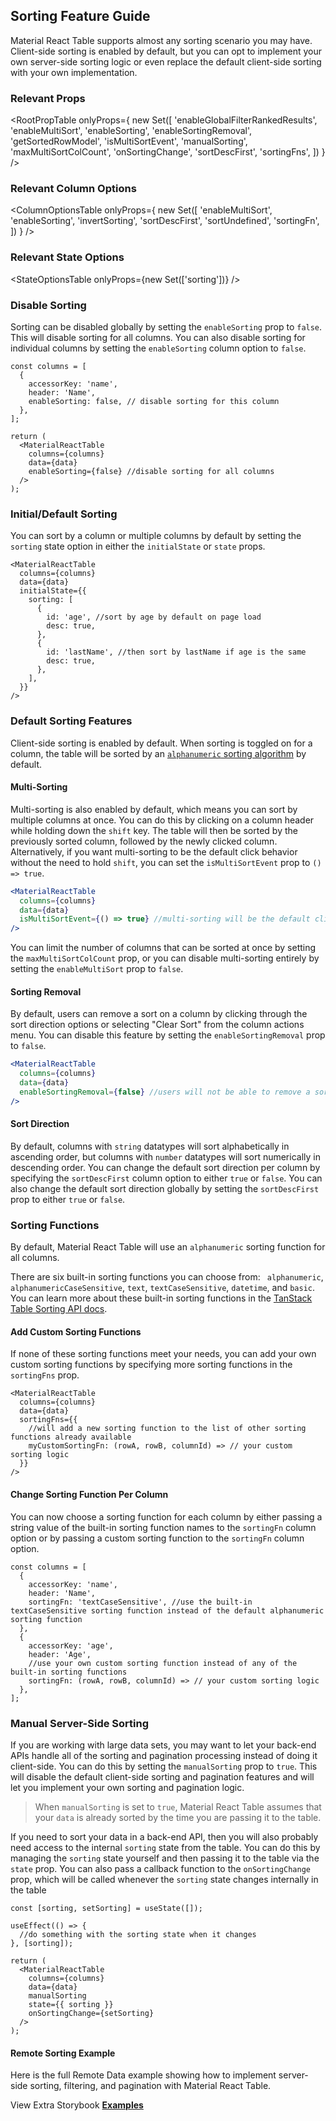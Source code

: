 
<Head>
  <title>Sorting Feature Guide - Material React Table Docs</title>
  <meta
    name="description"
    content="How to use, customize, or disable sorting features in Material React Table"
  />
</Head>

## Sorting Feature Guide

Material React Table supports almost any sorting scenario you may have. Client-side sorting is enabled by default, but you can opt to implement your own server-side sorting logic or even replace the default client-side sorting with your own implementation.

### Relevant Props

<RootPropTable
  onlyProps={
    new Set([
      'enableGlobalFilterRankedResults',
      'enableMultiSort',
      'enableSorting',
      'enableSortingRemoval',
      'getSortedRowModel',
      'isMultiSortEvent',
      'manualSorting',
      'maxMultiSortColCount',
      'onSortingChange',
      'sortDescFirst',
      'sortingFns',
    ])
  }
/>

### Relevant Column Options

<ColumnOptionsTable
  onlyProps={
    new Set([
      'enableMultiSort',
      'enableSorting',
      'invertSorting',
      'sortDescFirst',
      'sortUndefined',
      'sortingFn',
    ])
  }
/>

### Relevant State Options

<StateOptionsTable onlyProps={new Set(['sorting'])} />

### Disable Sorting

Sorting can be disabled globally by setting the `enableSorting` prop to `false`. This will disable sorting for all columns. You can also disable sorting for individual columns by setting the `enableSorting` column option to `false`.

```tsx
const columns = [
  {
    accessorKey: 'name',
    header: 'Name',
    enableSorting: false, // disable sorting for this column
  },
];

return (
  <MaterialReactTable
    columns={columns}
    data={data}
    enableSorting={false} //disable sorting for all columns
  />
);
```

### Initial/Default Sorting

You can sort by a column or multiple columns by default by setting the `sorting` state option in either the `initialState` or `state` props.

```tsx
<MaterialReactTable
  columns={columns}
  data={data}
  initialState={{
    sorting: [
      {
        id: 'age', //sort by age by default on page load
        desc: true,
      },
      {
        id: 'lastName', //then sort by lastName if age is the same
        desc: true,
      },
    ],
  }}
/>
```

### Default Sorting Features

Client-side sorting is enabled by default. When sorting is toggled on for a column, the table will be sorted by an [`alphanumeric` sorting algorithm](https://tanstack.com/table/v8/docs/api/features/sorting#sorting-functions) by default.

#### Multi-Sorting

Multi-sorting is also enabled by default, which means you can sort by multiple columns at once. You can do this by clicking on a column header while holding down the `shift` key. The table will then be sorted by the previously sorted column, followed by the newly clicked column. Alternatively, if you want multi-sorting to be the default click behavior without the need to hold `shift`, you can set the `isMultiSortEvent` prop to `() => true`.

```jsx
<MaterialReactTable
  columns={columns}
  data={data}
  isMultiSortEvent={() => true} //multi-sorting will be the default click behavior without the need to hold shift
/>
```

You can limit the number of columns that can be sorted at once by setting the `maxMultiSortColCount` prop, or you can disable multi-sorting entirely by setting the `enableMultiSort` prop to `false`.

#### Sorting Removal

By default, users can remove a sort on a column by clicking through the sort direction options or selecting "Clear Sort" from the column actions menu. You can disable this feature by setting the `enableSortingRemoval` prop to `false`.

```jsx
<MaterialReactTable
  columns={columns}
  data={data}
  enableSortingRemoval={false} //users will not be able to remove a sort on a column
/>
```

#### Sort Direction

By default, columns with `string` datatypes will sort alphabetically in ascending order, but columns with `number` datatypes will sort numerically in descending order. You can change the default sort direction per column by specifying the `sortDescFirst` column option to either `true` or `false`. You can also change the default sort direction globally by setting the `sortDescFirst` prop to either `true` or `false`.

<MultiSortingExample />

### Sorting Functions

By default, Material React Table will use an `alphanumeric` sorting function for all columns.

There are six built-in sorting functions you can choose from: ` alphanumeric`, `alphanumericCaseSensitive`, `text`, `textCaseSensitive`, `datetime`, and `basic`. You can learn more about these built-in sorting functions in the [TanStack Table Sorting API docs](https://tanstack.com/table/v8/docs/api/features/sorting#sorting-functions).

#### Add Custom Sorting Functions

If none of these sorting functions meet your needs, you can add your own custom sorting functions by specifying more sorting functions in the `sortingFns` prop.

```tsx
<MaterialReactTable
  columns={columns}
  data={data}
  sortingFns={{
    //will add a new sorting function to the list of other sorting functions already available
    myCustomSortingFn: (rowA, rowB, columnId) => // your custom sorting logic
  }}
/>
```

#### Change Sorting Function Per Column

You can now choose a sorting function for each column by either passing a string value of the built-in sorting function names to the `sortingFn` column option or by passing a custom sorting function to the `sortingFn` column option.

```tsx
const columns = [
  {
    accessorKey: 'name',
    header: 'Name',
    sortingFn: 'textCaseSensitive', //use the built-in textCaseSensitive sorting function instead of the default alphanumeric sorting function
  },
  {
    accessorKey: 'age',
    header: 'Age',
    //use your own custom sorting function instead of any of the built-in sorting functions
    sortingFn: (rowA, rowB, columnId) => // your custom sorting logic
  },
];
```

### Manual Server-Side Sorting

If you are working with large data sets, you may want to let your back-end APIs handle all of the sorting and pagination processing instead of doing it client-side. You can do this by setting the `manualSorting` prop to `true`. This will disable the default client-side sorting and pagination features and will let you implement your own sorting and pagination logic.

> When `manualSorting` is set to `true`, Material React Table assumes that your `data` is already sorted by the time you are passing it to the table.

If you need to sort your data in a back-end API, then you will also probably need access to the internal `sorting` state from the table. You can do this by managing the `sorting` state yourself and then passing it to the table via the `state` prop. You can also pass a callback function to the `onSortingChange` prop, which will be called whenever the `sorting` state changes internally in the table

```tsx
const [sorting, setSorting] = useState([]);

useEffect(() => {
  //do something with the sorting state when it changes
}, [sorting]);

return (
  <MaterialReactTable
    columns={columns}
    data={data}
    manualSorting
    state={{ sorting }}
    onSortingChange={setSorting}
  />
);
```

#### Remote Sorting Example

Here is the full Remote Data example showing how to implement server-side sorting, filtering, and pagination with Material React Table.

<RemoteExample />

View Extra Storybook **[Examples](https://www.material-react-table.dev/?path=/story/features-sorting-examples)**
